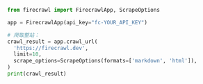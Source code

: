 ```python Python
from firecrawl import FirecrawlApp, ScrapeOptions

app = FirecrawlApp(api_key="fc-YOUR_API_KEY")

# 爬取整站：
crawl_result = app.crawl_url(
  'https://firecrawl.dev', 
  limit=10, 
  scrape_options=ScrapeOptions(formats=['markdown', 'html']),
)
print(crawl_result)
```

